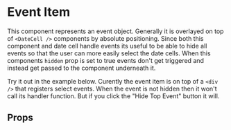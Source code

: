 
# Event Item

This component represents an event object. Generally it is overlayed on top of
`<DateCell />` components by absolute positioning. Since both this component and 
date cell handle events its useful to be able to hide all events so that the user can
more easily select the date cells. When this components `hidden` prop is set to true
events don't get triggered and instead get passed to the component underneath it. 

Try it out in the example below. Curently the event item is on top of a `<div />` that registers 
select events. When the event is not hidden then it won't call its handler function. But if you
click the "Hide Top Event" button it will. 

<Preview>
  <Story id="themed-components-event-item--basic-usage"/>
</Preview>

## Props 

<Props />
